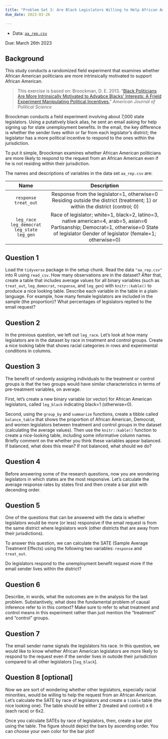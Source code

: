 ```yaml
---
title: "Problem Set 3: Are Black Legislators Willing to Help African Americans Without Political Incentives?"
due_date: 2023-03-26

---
```



- Data: [`aa_rep.csv`](/files/data/aa_rep.csv)

Due: March 26th 2023


## Background

This study conducts a randomized field experiment that examines whether African American politicians are more intrinsically motivated to support African American.

> This exercise is based on: Broockman, D. E. 2013. “[Black Politicians Are More Intrinsically Motivated to Advabce Blacks' Interests: A Frield Experiment Manipulating Political Incentives.](https://onlinelibrary.wiley.com/doi/epdf/10.1111/ajps.12018)” *American Journal of Political Science* 

Broockman conducts a field experiment involving about 7,000 state legislators. Using a putatively black alias, he sent an email asking for help signing up for state unemployment benefits. In the email, the key difference is whether the sender lives within or far from each legislator's district; the legislator has a more political incentive to respond to the ones within the jurisdiction. 

To put it simple, Broockman examines whether African American politicians are more likely to respond to the request from an African American even if he is not residing within their jurisdiction. 


The names and descriptions of variables in the data set `aa_rep.csv` are:


-------------------- ----------------------------------------------------------
 Name                 Description
-------------------- ----------------------------------------------------------
 `response`           Response from the legislator=1, otherwise=0
 `treat_out`          Residing outside the district (treatment; 1) or within the district (control; 0)

 `leg_race`           Race of legislator; white=1, black=2, latino=3, native american=4, arab=5, asian=6
 `leg_democrat`       Partisanship; Democrat=1, otherwise=0
 `leg_state`          State of legislator  
 `leg_gen`            Gender of legislator (female=1; otherwise=0)
 ------------------------------------------------------------------------------

## Question 1 

Load the `tidyverse` package in the setup chunk. Read the data `"aa_rep.csv"` into R using `read_csv`. How many observations are in the dataset? After that, create a table that includes average values for all binary variables (such as `treat_out`, `leg_democrat`, `response`, and `leg_gen`) with `knitr::kable()` to produce a nice looking table. Describe each variable in the table in a plain language. For example, how many female legislators are included in the sample (the proportion)? What percentages of legislators replied to the email request? 


## Question 2

In the previous question, we left out `leg_race`. Let's look at how many legislators are in the dataset by race in treatment and control groups. Create a nice looking table that shows racial categories in rows and experimental conditions in columns. 


## Question 3

The benefit of randomly assigning individuals to the treatment or control groups is that the two groups would have similar characteristics in terms of pre-treatment variables, on average. 

First, let's create a new binary variable (or vector) for African American legislators, called `leg_black` indicating black=1 (otherwise=0).

Second, using the `group_by` and `summarize` functions, create a tibble called `balance_table` that shows the proportion of African American, Democrat, and women legislators between treatment and control groups in the dataset (calculating the average values). Then use the `knitr::kable()` function to create a nice-looking table, including some informative column names. Briefly comment on the whether you think these variables appear balanced. If balanced, what does this mean? If not balanced, what should we do?

## Question 4

Before answering some of the research questions, now you are wondering legislators in which states are the most responsive. Let's calculate the average response rates by states first and then create a bar plot with decending order.


## Question 5

One of the questions that can be answered with the data is whether legislators would be more (or less) responsive if the email request is from the same district where legislators work (other districts that are away from their jurisdictions).

To answer this question, we can calculate the SATE (Sample Average Treatment Effects) using the following two variables: `response` and `treat_out`. 

Do legislators respond to the unemployment benefit request more if the email sender lives within the district?  

## Question 6

Describe, in words, what the  outcomes are in the analysis for the last problem. Substantively, what does the fundamental problem of causal inference refer to in this context? Make sure to refer to what treatment and control means in this experiment rather than just mention the "treatment" and "control" groups.

## Question 7

The email sender name signals the legislators his race. In this question, we would like to know whether African American legislators are more likely to respond to the request even if the sender lives in outside their jurisdiction compared to all other legislators [`leg_black`].

## Question 8 [optional]

Now we are sort of wondering whether other legislators, especially racial minorities, would be willing to help the request from an African American. Let's calculate the SATE by race of legislators and create a `tibble` table (the nice looking one). The table should be either 2 (treated and control) x 6 (each race) or 6x2. 

Once you calculate SATEs by race of legislators, then, create a bar plot using the table. The figure should depict the bars by ascending order. You can choose your own color for the bar plot!  

